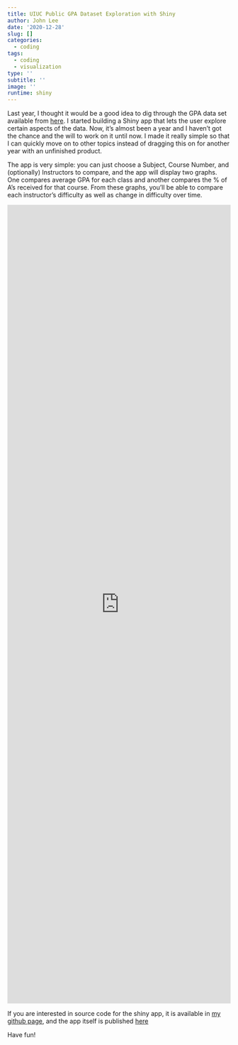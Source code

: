 ```yaml
---
title: UIUC Public GPA Dataset Exploration with Shiny
author: John Lee
date: '2020-12-28'
slug: []
categories:
  - coding
tags:
  - coding
  - visualization
type: ''
subtitle: ''
image: ''
runtime: shiny
---
```


Last year, I thought it would be a good idea to dig through the GPA data set available from [here](https://github.com/wadefagen/datasets/tree/master/gpa). I started building a Shiny app that lets the user explore certain aspects of the data. Now, it's almost been a year and I haven't got the chance and the will to work on it until now. I made it really simple so that I can quickly move on to other topics instead of dragging this on for another year with an unfinished product. 

The app is very simple: you can just choose a Subject, Course Number, and (optionally) Instructors to compare, and the app will display two graphs. One compares average GPA for each class and another compares the % of A's received for that course. From these graphs, you'll be able to compare each instructor's difficulty as well as change in difficulty over time.

<iframe height="1800" width="100%" frameborder="no" src="https://swannyy.shinyapps.io/gpa_explore/"> </iframe>

If you are interested in source code for the shiny app, it is available in [my github page](https://github.com/johnswanlee/UIUC-GPA-Exploration-Shiny-App), and the app itself is published [here](https://swannyy.shinyapps.io/gpa_explore/)

Have fun!